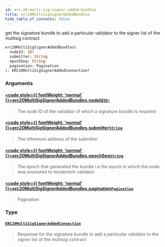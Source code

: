 ```yaml
---
id: erc-20-multi-sig-signer-added-bundles
title: erc20MultiSigSignerAddedBundles
hide_table_of_contents: false
---
```








get the signature bundle to add a particular validator to the signer list of the multisig contract

```graphql
erc20MultiSigSignerAddedBundles(
  nodeId: ID!
  submitter: String
  epochSeq: String
  pagination: Pagination
): ERC20MultiSigSignerAddedConnection!
```


### Arguments

#### [<code style={{ fontWeight: 'normal' }}>erc20MultiSigSignerAddedBundles.<b>nodeId</b></code>](#)<Bullet />[`ID!`](/docs/testnet/graphql/scalars/id) <Badge class="secondary" text="non-null"/> <Badge class="secondary" text="scalar"/>
> The node ID of the validator of which a signature bundle is required
> 

#### [<code style={{ fontWeight: 'normal' }}>erc20MultiSigSignerAddedBundles.<b>submitter</b></code>](#)<Bullet />[`String`](/docs/testnet/graphql/scalars/string) <Badge class="secondary" text="scalar"/>
> The ethereum address of the submitter
> 

#### [<code style={{ fontWeight: 'normal' }}>erc20MultiSigSignerAddedBundles.<b>epochSeq</b></code>](#)<Bullet />[`String`](/docs/testnet/graphql/scalars/string) <Badge class="secondary" text="scalar"/>
> The epoch that generated the bundle i.e the epoch in which the node was promoted to tendermint validator
> 

#### [<code style={{ fontWeight: 'normal' }}>erc20MultiSigSignerAddedBundles.<b>pagination</b></code>](#)<Bullet />[`Pagination`](/docs/testnet/graphql/inputs/pagination) <Badge class="secondary" text="input"/>
> Pagination
> 

### Type

#### [`ERC20MultiSigSignerAddedConnection`](/docs/testnet/graphql/objects/erc20-multi-sig-signer-added-connection) <Badge class="secondary" text="object"/>
> Response for the signature bundle to add a particular validator to the signer list of the multisig contract
> 





